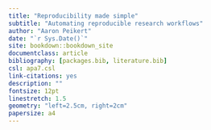 ```yaml
--- 
title: "Reproducibility made simple"
subtitle: "Automating reproducible research workflows"
author: "Aaron Peikert"
date: "`r Sys.Date()`"
site: bookdown::bookdown_site
documentclass: article
bibliography: [packages.bib, literature.bib]
csl: apa7.csl
link-citations: yes
description: ""
fontsize: 12pt
linestretch: 1.5
geometry: "left=2.5cm, right=2cm"
papersize: a4
---
```


<!-- general structure

Theorethical Considerations
 - practical and metascientific reasons for reproducibility
 - extend definition
 - conclude requirements
 - replication crisis and machine learning as recent developments
 - Peikert & Brandmaier as possible remedy, but impractical
 - Solution: automation

Technical Solutions
- five pillars + high level summary
 - technical vs. non-technical
 - list of technical solutions
    - file organisation
    - literate programming/dynamic document creation
    - version control
    - dependency management
    - virtual environments
    with schema
      - problem description
      - general solution
      - concrete implementation
      - how does repro help

Workflow
vignette styled: from preregistration to post publication review
 - create file structure from template
 - initialite git/github
 - add preregistration.Rmd
 - add data
    - checksum mechanism
 - add preprocessing.Rmd
 - add codebook for data
 - use docker for preprocessing.Rmd
 - factor out data cleaning pipeline
 - turn into make pipeline
 - add analysis.R
 - add manuscript.Rmd
 - publish manuscript.pdf on github.com as preprint
 - archive docker image
 - show how issues may be used in peer-review
    - to track changes in manuscript.Rmd
 - publish manuscript.pdf
 - show pull requests for post publication
-->
